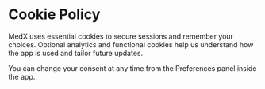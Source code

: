 # Cookie Policy

MedX uses essential cookies to secure sessions and remember your choices. Optional analytics and functional cookies help us understand how the app is used and tailor future updates.

You can change your consent at any time from the Preferences panel inside the app.
